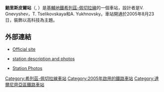 {{Infobox station 
| name          = 鮑里斯皮爾<br />{{lang|uk|Бориспiльська}}
| type          = {{METROKIEV type}}
| style         = Syretsko-Pecherska
| image         = Boryspilska metro station Kiev 2011 01.jpg
| image_size    = 
| image_caption = 
| address       = [[達爾尼齊亞區|達爾尼齊亞區]]
| borough       = [[基輔|基輔]]
| country       = [[烏克蘭|烏克蘭]]
| coordinates   = {{coord|50|24|12|N|30|40|58|E|type:landmark_region:UA|display=title,inline}}
| line          = {{KIEVMETRO-line3}}
| other         = 
| structure     = 地下
| platform      = 1個[[島式月台|島式月台]]
| depth         = 
| levels        = 1層
| tracks        = 2條
| parking       = 
| bicycle       = 
| baggage_check = 
| opened        = 2005年7月23日
| closed        = 
| rebuilt       = 
| electrified   = 是
| ADA           = 
| code          = 326
| owned         = [[基輔地鐵|基輔地鐵]]
| zone          = 
| smartcardname = 
| smartcardstatus = 
| former        = 
| passengers    = 
| pass_year     = 
| pass_percent  = 
| pass_system   = 
| mpassengers   = 
| services      = 
| map_locator   = 
}}
'''鮑里斯皮爾站'''（{{lang-uk|Бориспільська|Boryspilska}}, {{IPA audio link|LL-Q8798 (ukr)-Tohaomg-Бориспільська.wav}}）是[[基輔地鐵|基輔地鐵]][[希列茲-佩切拉線|希列茲-佩切拉線]]的一個車站，設計者是V. Gnevyshev，T. Tselikovskaya和A. Yukhnovsky。車站開通於2005年8月23日，裝飾以高科技為主題。

==外部連結==
* {{uk icon}} [https://web.archive.org/web/20060210222836/http://www.metro.kiev.ua/Ukr/BorispolskayaUkr.html Official site]
* {{Ru icon}} [http://www.metropoliten.kiev.ua/station.php?lang=0&station_id=45 station description and photos] {{Wayback|url=http://www.metropoliten.kiev.ua/station.php?lang=0&station_id=45 |date=20191012054847 }}
* {{Ru icon}} [http://www.metrophoto.iatp.org.ua/borisp.php Station Photos] {{Wayback|url=http://www.metrophoto.iatp.org.ua/borisp.php |date=20070914013837 }}

{{Commons category|Boryspilska Metro Station}}
{{希列茲-佩切拉線}}
[[Category:希列茲-佩切拉線車站|Category:希列茲-佩切拉線車站]]
[[Category:2005年啟用的鐵路車站|Category:2005年啟用的鐵路車站]]
[[Category:達爾尼齊亞區鐵路車站|Category:達爾尼齊亞區鐵路車站]]